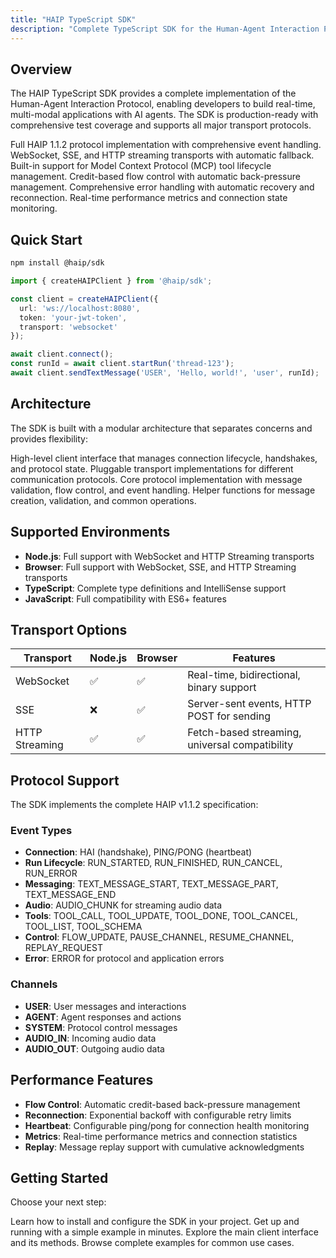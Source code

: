 ```yaml
---
title: "HAIP TypeScript SDK"
description: "Complete TypeScript SDK for the Human-Agent Interaction Protocol"
---
```


## Overview

The HAIP TypeScript SDK provides a complete implementation of the Human-Agent Interaction Protocol, enabling developers to build real-time, multi-modal applications with AI agents. The SDK is production-ready with comprehensive test coverage and supports all major transport protocols.

<CardGroup cols={2}>
  <Card
    title="Protocol Compliant"
    icon="bolt"
    href="/sdk/client"
  >
    Full HAIP 1.1.2 protocol implementation with comprehensive event handling.
  </Card>
  <Card
    title="Multi-Transport Support"
    icon="network-wired"
    href="/sdk/transports"
  >
    WebSocket, SSE, and HTTP streaming transports with automatic fallback.
  </Card>
  <Card
    title="Tool Integration"
    icon="wrench"
    href="/sdk/tools"
  >
    Built-in support for Model Context Protocol (MCP) tool lifecycle management.
  </Card>
  <Card
    title="Flow Control"
    icon="sliders"
    href="/sdk/flow-control"
  >
    Credit-based flow control with automatic back-pressure management.
  </Card>
  <Card
    title="Error Handling"
    icon="circle-xmark"
    href="/sdk/error-handling"
  >
    Comprehensive error handling with automatic recovery and reconnection.
  </Card>
  <Card
    title="Performance Monitoring"
    icon="chart-bar"
    href="/sdk/client"
  >
    Real-time performance metrics and connection state monitoring.
  </Card>
</CardGroup>

## Quick Start

```bash
npm install @haip/sdk
```

```typescript
import { createHAIPClient } from '@haip/sdk';

const client = createHAIPClient({
  url: 'ws://localhost:8080',
  token: 'your-jwt-token',
  transport: 'websocket'
});

await client.connect();
const runId = await client.startRun('thread-123');
await client.sendTextMessage('USER', 'Hello, world!', 'user', runId);
```

## Architecture

The SDK is built with a modular architecture that separates concerns and provides flexibility:

<Steps>
  <Step title="Client Layer">
    High-level client interface that manages connection lifecycle, handshakes, and protocol state.
  </Step>
  <Step title="Transport Layer">
    Pluggable transport implementations for different communication protocols.
  </Step>
  <Step title="Protocol Layer">
    Core protocol implementation with message validation, flow control, and event handling.
  </Step>
  <Step title="Utility Layer">
    Helper functions for message creation, validation, and common operations.
  </Step>
</Steps>

## Supported Environments

- **Node.js**: Full support with WebSocket and HTTP Streaming transports
- **Browser**: Full support with WebSocket, SSE, and HTTP Streaming transports
- **TypeScript**: Complete type definitions and IntelliSense support
- **JavaScript**: Full compatibility with ES6+ features

## Transport Options

| Transport | Node.js | Browser | Features |
|-----------|---------|---------|----------|
| WebSocket | ✅ | ✅ | Real-time, bidirectional, binary support |
| SSE | ❌ | ✅ | Server-sent events, HTTP POST for sending |
| HTTP Streaming | ✅ | ✅ | Fetch-based streaming, universal compatibility |

## Protocol Support

The SDK implements the complete HAIP v1.1.2 specification:

### Event Types
- **Connection**: HAI (handshake), PING/PONG (heartbeat)
- **Run Lifecycle**: RUN_STARTED, RUN_FINISHED, RUN_CANCEL, RUN_ERROR
- **Messaging**: TEXT_MESSAGE_START, TEXT_MESSAGE_PART, TEXT_MESSAGE_END
- **Audio**: AUDIO_CHUNK for streaming audio data
- **Tools**: TOOL_CALL, TOOL_UPDATE, TOOL_DONE, TOOL_CANCEL, TOOL_LIST, TOOL_SCHEMA
- **Control**: FLOW_UPDATE, PAUSE_CHANNEL, RESUME_CHANNEL, REPLAY_REQUEST
- **Error**: ERROR for protocol and application errors

### Channels
- **USER**: User messages and interactions
- **AGENT**: Agent responses and actions
- **SYSTEM**: Protocol control messages
- **AUDIO_IN**: Incoming audio data
- **AUDIO_OUT**: Outgoing audio data

## Performance Features

- **Flow Control**: Automatic credit-based back-pressure management
- **Reconnection**: Exponential backoff with configurable retry limits
- **Heartbeat**: Configurable ping/pong for connection health monitoring
- **Metrics**: Real-time performance metrics and connection statistics
- **Replay**: Message replay support with cumulative acknowledgments

## Getting Started

Choose your next step:

<CardGroup cols={2}>
  <Card
    title="Installation"
    href="/sdk/installation"
    icon="download"
  >
    Learn how to install and configure the SDK in your project.
  </Card>
  <Card
    title="Quick Start Guide"
    href="/sdk/quickstart"
    icon="play"
  >
    Get up and running with a simple example in minutes.
  </Card>
  <Card
    title="Client API"
    href="/sdk/client"
    icon="code"
  >
    Explore the main client interface and its methods.
  </Card>
  <Card
    title="Examples"
    href="/sdk/examples"
    icon="book-open"
  >
    Browse complete examples for common use cases.
  </Card>
</CardGroup> 